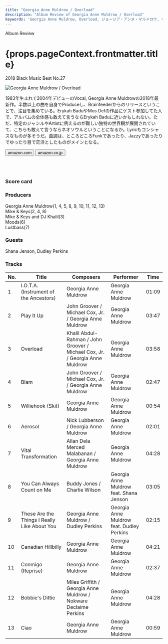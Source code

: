 ```yaml
---
title: "Georgia Anne Muldrow / Overload"
description: "Album Review of Georgia Anne Muldrow / Overload"
keywords: 'Georgia Anne Muldrow, Overload, ジョージア・アンヌ・マルドロウ, オーバーロード'
---
```





<p className="largeP">Album Review</p>
<h1 className="h1--no--margin">{props.pageContext.frontmatter.title}</h1>
<p className="largeP"><Link to="/best50/2018/">2018 Black Music Best No.27</Link></p>

<Row  className="image-card-group">
	<Column colMd={"3"} colLg={"4"} noGutterMdLeft="">
       <ImageCard>

![Georgia Anne Muldrow / Overload](../../images/cd/georgiaannemuldrow1L.jpg) 

</ImageCard>
	</Column>
	<Column colMd={"4"} colLg={"8"} noGutterMdLeft="">
	<p>
	1983年生まれで2004年デビューのVocal, Georgia Anne Muldrowの2018年最新作。半数以上の曲を自身でProduceし、Brainfeederからのリリースということで、注目を集めている。Erykah BaduやMos Defの作品にゲスト参加してた人で、アルバムの全体感も敢えて言うならErykah Baduに近いかもしれない。ただ、特定のジャンルやArtistに例えるのが難しい独特の世界観が展開されていて、こちらも敢えて言うならネオソウルということになるか。Lyricもコンシャスなものが多そうだ。曲調は、ところどころFunkであったり、Jazzyであったりでゆったり目で茫洋としたものがメインとなる。
  </p>
	<div>
	  <Button className="button-right-mergin"  href="https://amzn.to/2YJKDS9" kind="primary" size="small" renderIcon={ArrowUpRight24}>
      amazon.com
    </Button>
    <Button className="button-right-mergin"  href="https://amzn.to/2NyOiM9" kind="secondary" size="small" renderIcon={ArrowUpRight24}>
      amazon.co.jp
    </Button>
	</div>
	<a style="display:inline-block;overflow:hidden;background:url(https://linkmaker.itunes.apple.com/ja-jp/lockup.svg?releaseDate=2018-10-26T00:00:00Z&kind=album&bubble=apple_music&style=mono-black) no-repeat;width:180px;height:45px;" href="https://geo.music.apple.com/jp/album/overload/1435879898?mt=1&app=music&ls=1&at=11lcug"></a>
  <a style="display:inline-block;overflow:hidden;background:url(https://linkmaker.itunes.apple.com/ja-jp/badge-lrg.svg?releaseDate=2018-10-26T00:00:00Z&kind=album&bubble=itunes_music) no-repeat;width:140px;height:45px;" href="https://geo.music.apple.com/jp/album/overload/1435879898?app=itunes&at=11lcug"></a>
  </Column>
</Row>
<Row >
	<Column colMd={"4"} colLg={"4"} noGutterMdLeft="">
    <div>
      <h3>Score card</h3>
	    <SliderJS1 value="5" />
      <SliderJS2 value="3" />
	    <SliderJS3 value="1" />
      <SliderJS4 value="9" />
    </div>
  </Column>
  <Column colMd={"8"} colLg={"8"} noGutterMdLeft="">
    <div>
      <h3>Producers</h3>
      <p>
        Georgia Anne Muldrow(1, 4, 5, 8, 9, 10, 11, 12, 13)
        <br/>Mike & Keys(2, 4, 8)
        <br/>Mike & Keys and DJ Khalil(3)
        <br/>Moods(6)
        <br/>Lustbass(7)
      </p>
      <h3>Guests</h3>
      <p>
	      Shana Jenson, Dudley Perkins
      </p>
    </div>
  </Column>
</Row>

<h3>Tracks</h3>

|	No. |	 Title                                       |	 Composers                                                                  |	 Performer                                |	 Time	|
| --- |	-------------------------------------------- | ---------------------------------------------------------------------------- | ----------------------------------------- | ----- |
|	1	  |	I.O.T.A. (Instrument of the Ancestors)       | Georgia Anne Muldrow                                                        	|	Georgia Anne Muldrow                     	|	01:09 |
|	2	  |	Play It Up                                   | John Groover / Michael Cox, Jr. / Georgia Anne Muldrow                      	|	Georgia Anne Muldrow                     	|	03:47 |
|	3	  |	Overload                                     | Khalil Abdul-Rahman / John Groover / Michael Cox, Jr. / Georgia Anne Muldrow	|	Georgia Anne Muldrow                     	|	03:58 |
|	4	  |	Blam                                         | John Groover / Michael Cox, Jr. / Georgia Anne Muldrow                      	|	Georgia Anne Muldrow                     	|	02:47 |
|	5	  |	Williehook (Skit)                            | Georgia Anne Muldrow                                                        	|	Georgia Anne Muldrow                     	|	00:54 |
|	6	  |	Aerosol                                      | Nick Lubberson / Georgia Anne Muldrow                                       	|	Georgia Anne Muldrow                     	|	02:01 |
|	7	  |	Vital Transformation                         | Allan Dela Merced Malabanan / Georgia Anne Muldrow                          	|	Georgia Anne Muldrow                     	|	04:28 |
|	8	  |	You Can Always Count on Me                   | Buddy Jones / Charlie Wilson                                                	|	Georgia Anne Muldrow feat. Shana Jenson  	|	03:05 |
|	9	  |	These Are the Things I Really Like About You | Georgia Anne Muldrow / Dudley Perkins                                       	|	Georgia Anne Muldrow feat. Dudley Perkins	|	02:15 |
|	10	|	Canadian Hillbilly                           | Georgia Anne Muldrow                                                        	|	Georgia Anne Muldrow                     	|	04:21 |
|	11	|	Conmigo (Reprise)                            | Georgia Anne Muldrow                                                        	|	Georgia Anne Muldrow                     	|	02:37 |
|	12	|	Bobbie's Dittie                              | Miles Griffith / Georgia Anne Muldrow / Nokware Declaime Perkins            	|	Georgia Anne Muldrow                     	|	04:28 |
|	13	|	Ciao                                         | Georgia Anne Muldrow                                                        	|	Georgia Anne Muldrow                     	|	00:59 |

<Row>
<Column colMd={3} colLg={3} noGutterMdLeft>
<Review1 />
</Column>
</Row>